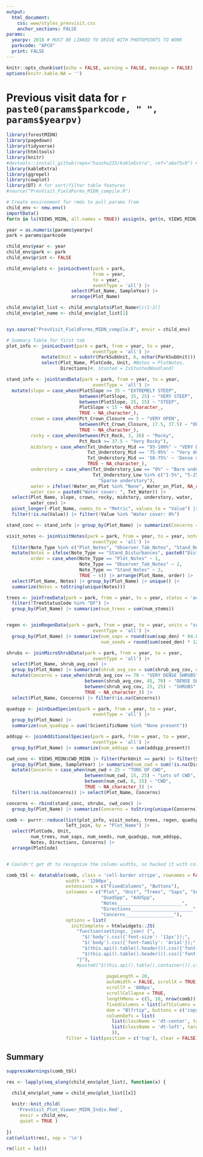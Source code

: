 ```yaml
---
output: 
  html_document:
    css: www/styles_prevvisit.css
    anchor_sections: FALSE
params:
  yearpv: 2018 # MUST BE LINKED TO DRIVE WITH PHOTOPOINTS TO WORK
  parkcode: "APCO"
  print: FALSE
---
```

```r
knitr::opts_chunk$set(echo = FALSE, warning = FALSE, message = FALSE)
options(knitr.kable.NA = '')
```

# Previous visit data for `r paste0(params$parkcode, " ", params$yearpv)` {.tabset .tabset-pills}
```r
library(forestMIDN)
library(pagedown)
library(tidyverse)
library(htmltools)
library(knitr)
#devtools::install_github(repo="haozhu233/kableExtra", ref="a6af5c0") # for collapse_rows()
library(kableExtra)
library(ggrepel)
library(cowplot)
library(DT) # for sort/filter table features
#source("PrevVisit_FieldForms_MIDN_compile.R") 
```

```r
# Create environment for rmds to pull params from
child_env <- new.env()
importData()
for(n in ls(VIEWS_MIDN, all.names = TRUE)) assign(n, get(n, VIEWS_MIDN), child_env)

year = as.numeric(params$yearpv)
park = params$parkcode

child_env$year <- year
child_env$park <- park
child_env$print <- FALSE

child_env$plots <- joinLocEvent(park = park, 
                                from = year, 
                                to = year,
                                eventType = 'all') |> 
                        select(Plot_Name, SampleYear) |> 
                        arrange(Plot_Name)

child_env$plot_list <- child_env$plots$Plot_Name#[c(1:2)]
child_env$plot_name <- child_env$plot_list[1]


sys.source("PrevVisit_FieldForms_MIDN_compile.R", envir = child_env)
```


```r
# Summary Table for first tab
plot_info <- joinLocEvent(park = park, from = year, to = year,
                                eventType = 'all') |> 
             mutate(Unit = substr(ParkSubUnit, 6, nchar(ParkSubUnit))) |> 
             select(Plot_Name, PlotCode, Unit, #Notes = PlotNotes, 
                    Directions)#, Stunted = IsStuntedWoodland)  

stand_info <- joinStandData(park = park, from = year, to = year,
                                eventType = 'all') |> 
  mutate(slope = case_when(PlotSlope >= 35 ~ "EXTREMELY STEEP",
                           between(PlotSlope, 35, 25) ~ "VERY STEEP",
                           between(PlotSlope, 25, 15) ~ "STEEP",
                           PlotSlope < 15 ~ NA_character_,
                           TRUE ~ NA_character_),
         crown = case_when(Pct_Crown_Closure == 5 ~ "VERY OPEN",
                           between(Pct_Crown_Closure, 17.5, 37.5) ~ "OPEN",
                           TRUE ~ NA_character_),
         rocky = case_when(between(Pct_Rock, 3, 36) ~ "Rocky",
                           Pct_Rock >= 37.5 ~ "Very Rocky"),
         midstory = case_when(Txt_Understory_Mid == "95-100%" ~ "VERY DENSE MID-STORY",
                              Txt_Understory_Mid == '75-95%' ~ "Very dense mid-story",
                              Txt_Understory_Mid == '50-75%' ~ 'Dense mid-story',
                              TRUE ~ NA_character_),
         understory = case_when(Txt_Understory_Low == "0%" ~ "Bare understory",
                                Txt_Understory_Low %in% c("1-5%", "5-25%") ~ 
                                  "Sparse understory"), 
         water = ifelse(!Water_on_Plot %in% "None", Water_on_Plot, NA_character_),
         water_cov = paste0("Water cover: ", Txt_Water)) |> 
  select(Plot_Name, slope, crown, rocky, midstory, understory, water, 
         water_cov) |> 
  pivot_longer(-Plot_Name, names_to = "Metric", values_to = "Value") |> 
  filter(!is.na(Value)) |> filter(!Value %in% "Water cover: 0%")

stand_conc <- stand_info |> group_by(Plot_Name) |> summarize(Concerns = toString(unique(Value)))

visit_notes <- joinVisitNotes(park = park, from = year, to = year, noteType = "all",
                                eventType = 'all') |> 
  filter(Note_Type %in% c("Plot_Notes", "Observer_Tab_Notes", "Stand_Notes", "Stand_Disturbances")) |> 
  mutate(Notes = ifelse(Note_Type == "Stand_Disturbances", paste0("Disturbance: ", Notes), Notes),
         order = case_when(Note_Type == "Plot_Notes" ~ 1,
                           Note_Type == "Observer_Tab_Notes" ~ 2,
                           Note_Type == "Stand_Notes" ~ 3,
                           TRUE ~ 4)) |> arrange(Plot_Name, order) |> 
  select(Plot_Name, Notes) |> group_by(Plot_Name) |> unique() |> 
  summarize(Notes = toString(unique(Notes)))

trees <- joinTreeData(park = park, from = year, to = year, status = 'active') |> 
  filter(!TreeStatusCode %in% "DF") |> 
  group_by(Plot_Name) |> summarize(num_trees = sum(num_stems))


regen <- joinRegenData(park = park, from = year, to = year, units = "sq.m",
                                eventType = 'all') |> 
  group_by(Plot_Name) |> summarize(num_saps = round(sum(sap_den) * 84.823, 1),
                                   num_seeds = round(sum(seed_den) * 12, 1))

shrubs <- joinMicroShrubData(park = park, from = year, to = year,
                                eventType = 'all') |> 
  select(Plot_Name, shrub_avg_cov) |> 
  group_by(Plot_Name) |> summarize(shrub_avg_cov = sum(shrub_avg_cov, na.rm = T)) |> 
  mutate(Concerns = case_when(shrub_avg_cov >= 70 ~ "VERY DENSE SHRUBS",
                             between(shrub_avg_cov, 45, 70) ~ "DENSE SHRUBS",
                             between(shrub_avg_cov, 25, 25) ~ "SHRUBS",
                             TRUE ~ NA_character_)) |> 
  select(Plot_Name, Concerns) |> filter(!is.na(Concerns))

quadspp <- joinQuadSpecies(park = park, from = year, to = year,
                                eventType = 'all') |> 
  group_by(Plot_Name) |> 
  summarize(num_quadspp = sum(!ScientificName %in% "None present"))

addspp <- joinAdditionalSpecies(park = park, from = year, to = year,
                                eventType = 'all') |> 
  group_by(Plot_Name) |> summarize(num_addspp = sum(addspp_present))

cwd_conc <- VIEWS_MIDN$CWD_MIDN |> filter(ParkUnit == park) |> filter(SampleYear == year) |> 
  group_by(Plot_Name, SampleYear) |> summarize(num_cwd = sum(!is.na(Distance))) |>
  mutate(Concerns = case_when(num_cwd > 25 ~ "TONS OF CWD",
                             between(num_cwd, 15, 25) ~ "Lots of CWD",
                             between(num_cwd, 8, 15) ~ "CWD",
                             TRUE ~ NA_character_)) |> 
  filter(!is.na(Concerns)) |> select(Plot_Name, Concerns)

concerns <- rbind(stand_conc, shrubs, cwd_conc) |> 
  group_by(Plot_Name) |> summarize(Concerns = toString(unique(Concerns)))

comb <- purrr::reduce(list(plot_info, visit_notes, trees, regen, quadspp, addspp, concerns), 
                      left_join, by = "Plot_Name") |> 
  select(PlotCode, Unit, 
         num_trees, num_saps, num_seeds, num_quadspp, num_addspp, 
         Notes, Directions, Concerns) |> 
  arrange(PlotCode)


# Couldn't get dt to recognize the column widths, so hacked it with colnames. 

comb_tbl <- datatable(comb, class = 'cell-border stripe', rownames = FALSE,
                      width = '1200px',
                      extensions = c("FixedColumns", "Buttons"),
                      colnames = c("Plot", "Unit", "Trees", "Saps", "Seeds",
                                   "QuadSpp", "AddSpp", 
                                   "Notes________________________", 
                                   "Directions_______________________",
                                   "Concerns__________________"),
                      options = list(       
                        initComplete = htmlwidgets::JS(
                          "function(settings, json) {",
                            "$('body').css({'font-size': '11px'});",
                            "$('body').css({'font-family': 'Arial'});",
                            "$(this.api().table().header()).css({'font-size': '11px'});",
                            "$(this.api().table().header()).css({'font-family': 'Arial'});",
                          "}"),
                          #paste0("$(this.api().table().container()).css({'font-size': 12px;})}")),
                            
                                     pageLength = 10,
                                     autoWidth = FALSE, scrollX = TRUE,
                                     scrollY = '600px',
                                     scrollCollapse = TRUE,
                                     lengthMenu = c(5, 10, nrow(comb)),
                                     fixedColumns = list(leftColumns = 1),
                                     dom = "Blfrtip", buttons = c('copy', 'csv', 'print'),
                                     columnDefs = list(
                                       list(className = 'dt-center', targets = 0:5),
                                       list(className = 'dt-left', targets = 6:8)
                                       )),
                      filter = list(position = c('top'), clear = FALSE)) 

```

## Summary {.tabset}
```r
suppressWarnings(comb_tbl)
```

```r
res <- lapply(seq_along(child_env$plot_list), function(x) {
  
  child_env$plot_name = child_env$plot_list[[x]]

  knitr::knit_child(
    'PrevVisit_Plot_Viewer_MIDN_Indiv.Rmd', 
     envir = child_env,
     quiet = TRUE )
  
})
cat(unlist(res), sep = '\n')
```

```r
rm(list = ls())
```

